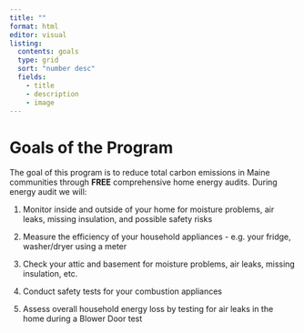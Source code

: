 ```yaml
---
title: ""
format: html
editor: visual
listing:
  contents: goals
  type: grid
  sort: "number desc"
  fields: 
    - title
    - description
    - image
---
```


# Goals of the Program

The goal of this program is to reduce total carbon emissions in Maine communities through **FREE** comprehensive home energy audits. During energy audit we will:

1.  Monitor inside and outside of your home for moisture problems, air leaks, missing insulation, and possible safety risks

2.  Measure the efficiency of your household appliances - e.g. your fridge, washer/dryer using a meter

3.  Check your attic and basement for moisture problems, air leaks, missing insulation, etc.

4.  Conduct safety tests for your combustion appliances

5.  Assess overall household energy loss by testing for air leaks in the home during a Blower Door test

# 
